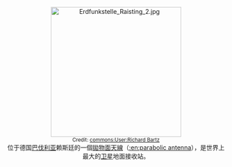 <center>[[Image:Erdfunkstelle_Raisting_2.jpg|300px]]<br>
<small>Credit: [[commons:User:Richard_Bartz|commons:User:Richard Bartz]]</small><br>
位于德国[[巴伐利亚|巴伐利亚]]赖斯廷的一個[[拋物面天線|拋物面天線]]（[[:en:parabolic_antenna|:en:parabolic antenna]]），是世界上最大的[[通訊衛星|卫星]]地面接收站。</center>
<noinclude>
</noinclude>
